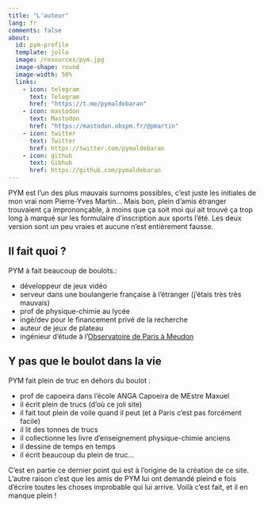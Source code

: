 ```yaml
---
title: "L'auteur"
lang: fr
comments: false
about:
  id: pym-profile
  template: jolla
  image: /resources/pym.jpg
  image-shape: round
  image-width: 50%
  links: 
    - icon: telegram
      text: Telegram
      href: "https://t.me/pymaldebaran"
    - icon: mastodon
      text: Mastodon
      href: "https://mastodon.obspm.fr/@pmartin"
    - icon: twitter
      text: Twitter
      href: https://twitter.com/pymaldebaran
    - icon: github
      text: Gibhub
      href: https://github.com/pymaldebaran
---
```


:::{#pym-profile}

PYM est l'un des plus mauvais surnoms possibles, c'est juste les initiales de mon vrai nom Pierre-Yves Martin… Mais bon, plein d'amis étranger trouvaient ça imprononçable, à moins que ça soit moi qui ait trouvé ça trop long à marqué sur les formulaire d'inscription aux sports l'été. Les deux version sont un peu vraies et aucune n'est entièrement fausse.

:::

## Il fait quoi ?

PYM à fait beaucoup de boulots.:

- développeur de jeux vidéo
- serveur dans une boulangerie française à l'étranger (j'étais très très mauvais)
- prof de physique-chimie au lycée
- ingé/dev pour le financement privé de la recherche
- auteur de jeux de plateau
- ingénieur d'étude à l'[Observatoire de Paris à Meudon](https://fr.wikipedia.org/wiki/Observatoire_de_Paris)

## Y pas que le boulot dans la vie

PYM fait plein de truc en dehors du boulot :

- prof de capoeira dans l'école ANGA Capoeira de MEstre Maxuel
- il écrit plein de trucs (d'où ce joli site)
- il fait tout plein de voile quand il peut (et à Paris c'est pas forcément facile)
- il lit des tonnes de trucs
- il collectionne les livre d'enseignement physique-chimie anciens
- il dessine de temps en temps
- il écrit beaucoup du plein de truc…

C'est en partie ce dernier point qui est à l'origine de la création de ce site. L'autre raison c'est que les amis de PYM lui ont demandé pleind e fois d'écrire toutes les choses improbable qui lui arrive. Voilà c'est fait, et il en manque plein !

